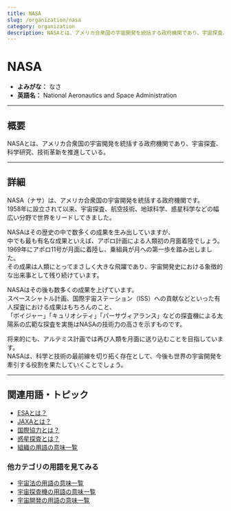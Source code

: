 ```yaml
---
title: NASA
slug: /organization/nasa
category: organization
description: NASAとは、アメリカ合衆国の宇宙開発を統括する政府機関であり、宇宙探査、科学研究、技術革新を推進している。
---
```



<Head>
  <script type="application/ld+json">
    {`{
      "@context": "https://schema.org",
      "@type": "DefinedTerm",
      "name": "NASA",
      "inDefinedTermSet": "https://www.space-portal.org",
      "termCode": "organization/nasa",
      "description": "NASAとは、アメリカ合衆国の宇宙開発を統括する政府機関であり、宇宙探査、科学研究、技術革新を推進している。",
      "url": "https://www.space-portal.org/docs/organization/nasa"
    }`}
  </script>
</Head>

# NASA

- **よみがな：** なさ  
- **英語名：** National Aeronautics and Space Administration  

---

## 概要

NASAとは、アメリカ合衆国の宇宙開発を統括する政府機関であり、宇宙探査、科学研究、技術革新を推進している。

---

## 詳細

NASA（ナサ）は、アメリカ合衆国の宇宙開発を統括する政府機関です。  
1958年に設立されて以来、宇宙探査、航空技術、地球科学、惑星科学などの幅広い分野で世界をリードしてきました。  

NASAはその歴史の中で数多くの成果を生み出していますが、  
中でも最も有名な成果といえば、アポロ計画による人類初の月面着陸でしょう。  
1969年にアポロ11号が月面に着陸し、乗組員が月への第一歩を踏み出しました。  
その成果は人類にとってまさしく大きな飛躍であり、宇宙開発史における象徴的な出来事として残り続けています。  

NASAはその後も数多くの成果を上げています。  
スペースシャトル計画、国際宇宙ステーション（ISS）への貢献などといった有人探査における成果はもちろんのこと、  
「ボイジャー」「キュリオシティ」「パーサヴィアランス」などの探査機による太陽系の広範な探査を実施はNASAの技術力の高さを示すものです。  

将来的にも、アルテミス計画では再び人類を月面に送り込むことを目指しています。  
NASAは、科学と技術の最前線を切り拓く存在として、今後も世界の宇宙開発を牽引する役割を果たしていくことでしょう。  

---

## 関連用語・トピック

- [ESAとは？](/docs/organization/esa)
- [JAXAとは？](/docs/organization/nasa)
- [国際協力とは？](/docs/policy/international-cooperation)
- [惑星探査とは？](/docs/explorer/type/planetary-exploration)
- [組織の用語の意味一覧](/docs/category/organization)

### 他カテゴリの用語を見てみる
- [宇宙法の用語の意味一覧](/docs/category/policy)
- [宇宙探査機の用語の意味一覧](/docs/category/explorer)
- [宇宙開発の用語の意味一覧](/docs/category/glossary)

